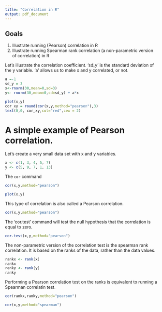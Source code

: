 ```yaml
---
title: "Correlation in R"
output: pdf_document
---
```


## Goals
1. Illustrate running (Pearson) correlation in R
2. Illustrate running Spearman rank correlation (a non-parametric version of correlation) in R


Let's illustrate the correlation coefficient.
'sd_y' is the standard deviation of the y variable.
'a' allows us to make x and y correlated, or not.
```r
a =-1
sd_y = 3
x<-rnorm(30,mean=0,sd=3)
y<- rnorm(30,mean=0,sd=sd_y) + a*x

plot(x,y)
cor_xy = round(cor(x,y,method="pearson"),3)
text(0,0, cor_xy,col="red",cex = 2)
```



# A simple example of Pearson correlation. 
Let's create a very small data set with x and y variables.

```r
x <- c(1, 3, 4, 5, 7)
y <- c(5, 9, 7, 1, 13)
```

The `cor` command 
```r
cor(x,y,method="pearson")
```


```r
plot(x,y)
```

This type of correlation is also called a Pearson correlation. 

```r
cor(x,y,method="pearson")
```
The 'cor.test' command will test the null hypothesis that the correlation is equal to zero. 
```r
cor.test(x,y,method="pearson") 
```

The non-parametric version of the correlation test is the spearman rank correlation.  It is based on the ranks of the data, rather than the data values. 

```r
rankx <- rank(x)
rankx
ranky <- rank(y)
ranky
```

Performing a Pearson correlation test on the ranks is equivalent to running a Spearman correlatin test. 

```r
cor(rankx,ranky,method="pearson")
```


```r
cor(x,y,method="spearman")
```

